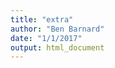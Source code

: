 ```yaml
---
title: "extra"
author: "Ben Barnard"
date: "1/1/2017"
output: html_document
---
```


<!-- 
## Covariance Concatination Matrix 

- For groups $\boldsymbol{X}_i$ let $\boldsymbol{S_i}$ be the covariance matrix.

- Let $\widehat{\boldsymbol{M}} := \left[S_1 \vdots \ldots \vdots S_i \vdots \ldots \vdots S_k \right]$ where $i = 1, \ldots, k$ groups.

- Let $\widehat{\boldsymbol{M}} = \boldsymbol{UDU}^T$ represent the singular value decompostion of $\widehat{\boldsymbol{M}}$.

- Partition $\boldsymbol{U}$ such that $\boldsymbol{U} = \left[ \boldsymbol{U}_1 \vdots \, \boldsymbol{U}_2 
  \right]$ with $\boldsymbol{U}_1 \in \mathbb{R}^{p \times t}$.

- Project $\boldsymbol{X}_1$ and $\boldsymbol{X}_2$ to $t$ dimensions by taking $\boldsymbol{X}_{Ri}^T = \boldsymbol{U}_1^T 
  \boldsymbol{X}_i^T$.
  -->
  
  <!--

## Srivastava 2007

- Srivastava in 2007 proposed a test based on the lower bound of the frobenius norm.

<br>

$$T_{S7} = \sum \limits^k_{i=1} \frac{(\hat{a}_{2i} - \bar{\hat{a}}_2)^2}{\hat{\eta}_i^2}$$
<br>

$$\hat{\eta}_i^2 = \frac{4}{n^2_i}\hat{a}^2_2 \left( 1 + \frac{2 n_i \hat{a}_4}{p \hat{a}^2_2} \right)$$

## Srivastava 2007

- The estimator $\bar{\hat{a}}_2$ is a weighted mean of $\hat{a}_{2i}$.

<br>

$$\bar{\hat{a}}_2 = \frac{\sum \limits^k_{i = 1} \frac{\hat{a}_{2i}}{\hat{\eta}_i^2}}{\sum \limits^k_{i = 1} \hat{\eta}_i^{-2}}$$
<br>
$$\hat{a}_4 \xrightarrow{P} \frac{tr(\Sigma^4)}{p} \quad \quad \hat{a}_1 \xrightarrow{P} \frac{tr(\Sigma)}{p}$$
    
## Srivastava and Yanagihara 2010

- Srivastava and Yanagihara proposed a test in 2010 based on a distance estimator $tr(\Sigma^2_i)/ (tr(\Sigma_i))^2 - tr(\Sigma^2)/ (tr(\Sigma))^2$.

<br>

$$T_{SY} = \sum \limits^k_{i = 1} \frac{(\hat{\gamma}_i - \bar{\hat{\gamma}})^2}{\hat{\xi}^2_i}$$
<br>

$$\hat{\gamma}_i = \frac{\hat{a}_{2i}}{\hat{a}^2_{1i}}$$


## Srivastava and Yanagihara 2010

- The estimator $\bar{\hat{\gamma}}$ is a weighted mean of $\hat{\gamma}_{i}$.

<br>

$$\hat{a}_3 \xrightarrow{P} \frac{tr(\Sigma^3)}{p} \quad \quad \bar{\hat{\gamma}} = \frac{\sum \limits^k_{i = 1} \frac{\hat{\gamma}_{2i}}{\hat{\xi}_i^2}}{\sum \limits^k_{i = 1} \hat{\xi}_i^{-2}}$$
<br>
$$\hat{\xi}^2_i = \frac{4}{n^2_i}\left( \frac{\hat{a}^2_2}{\hat{a}^4_1} + \frac{2 n_i}{p} \left( \frac{\hat{a}^3_2}{\hat{a}^4_1} - \frac{2\hat{a}_2\hat{a}_3}{\hat{a}_1^5} + \frac{\hat{a}_4}{\hat{a}_1^4}\right)\right)$$
-->
